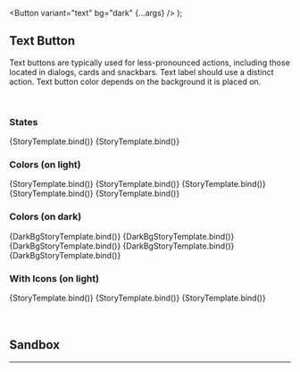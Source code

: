 

<Meta title="Button/Text" component={Button} argTypes={argTypes} />

  <Button variant="text" bg="dark" {...args} />
);

## Text Button

Text buttons are typically used for less-pronounced actions, including those located in dialogs,
cards and snackbars. Text label should use a distinct action. Text button color depends on the
background it is placed on.

<br />

### States

<Canvas>
  <Story name="Default" args={{ children: "Default" }}>
    {StoryTemplate.bind()}
  </Story>
  <Story name="Disabled" args={{ children: "Disabled", disabled: true }}>
    {StoryTemplate.bind()}
  </Story>
</Canvas>

### Colors (on light)

<Canvas>
  <Story name="Primary" args={{ children: "Primary", color: "primary" }}>
    {StoryTemplate.bind()}
  </Story>
  <Story name="Greyscale" args={{ children: "Greyscale", color: "greyscale" }}>
    {StoryTemplate.bind()}
  </Story>
  <Story name="Green" args={{ children: "Green", color: "green" }}>
    {StoryTemplate.bind()}
  </Story>
  <Story name="Yellow" args={{ children: "Yellow", color: "yellow" }}>
    {StoryTemplate.bind()}
  </Story>
  <Story name="Error" args={{ children: "Error", color: "error" }}>
    {StoryTemplate.bind()}
  </Story>
</Canvas>

### Colors (on dark)

<Canvas>
  <Story name="Primary (Dark)" args={{ children: "Primary", color: "primary" }}>
    {DarkBgStoryTemplate.bind()}
  </Story>
  <Story
    name="Greyscale (Dark)"
    args={{ children: "Greyscale", color: "greyscale" }}
  >
    {DarkBgStoryTemplate.bind()}
  </Story>
  <Story name="Green (Dark)" args={{ children: "Green", color: "green" }}>
    {DarkBgStoryTemplate.bind()}
  </Story>
  <Story name="Yellow (Dark)" args={{ children: "Yellow", color: "yellow" }}>
    {DarkBgStoryTemplate.bind()}
  </Story>
  <Story name="Error (Dark)" args={{ children: "Error", color: "error" }}>
    {DarkBgStoryTemplate.bind()}
  </Story>
</Canvas>

### With Icons (on light)

<Canvas>
  <Story
    name="Start Icon"
    args={{ ...iconPlacementProps("text").start.args }}
    parameters={{ ...iconPlacementProps("text").start.parameters }}
  >
    {StoryTemplate.bind()}
  </Story>
  <Story
    name="End Icon"
    args={{ ...iconPlacementProps("text").end.args }}
    parameters={{ ...iconPlacementProps("text").end.parameters }}
  >
    {StoryTemplate.bind()}
  </Story>
  <Story
    name="Double Icons"
    args={{ ...iconPlacementProps("text").double.args }}
    parameters={{ ...iconPlacementProps("text").double.parameters }}
  >
    {StoryTemplate.bind()}
  </Story>
</Canvas>

<br />
<br />
<br />

## Sandbox

<Canvas>
  <Story
    story={textButton}
    name="Sandbox"
    parameters={{ layout: "centered" }}
  />
</Canvas>

<ArgsTable of={textButton} story="Sandbox" />

<hr />
